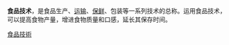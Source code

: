 {{Multiple issues|
{{Expand language|1=en|time=2022-06-27T11:38:39+00:00}}
{{Unreferenced|time=2022-06-27T11:38:39+00:00}}
}}
'''食品技术'''，是食品生产、[[运输|运输]]、[[保鲜|保鲜]]、包装等一系列技术的总称。运用食品技术，可以提高食物产量，增进食物质量和口感，延长其保存时间。

{{技术}}
{{Authority control}}
[[Category:食品技術|]]

{{Improve categories|time=2022-06-27T11:38:59+00:00}}